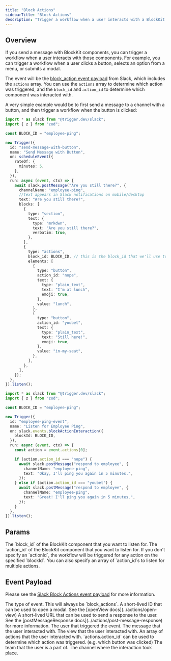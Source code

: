 ```yaml
---
title: "Block Actions"
sidebarTitle: "Block Actions"
description: "Trigger a workflow when a user interacts with a BlockKit interaction component (e.g. buttons, menus, etc.)"
---
```


## Overview

If you send a message with BlockKit components, you can trigger a workflow when a user interacts with those components. For example, you can trigger a workflow when a user clicks a button, selects an option from a menu, or submits a modal.

The event will be the [block_action event payload](https://api.slack.com/reference/interaction-payloads/block-actions#fields) from Slack, which includes the `actions` array. You can use the `actions` array to determine which action was triggered, and the `block_id` and `action_id` to determine which component was interacted with.

A very simple example would be to first send a message to a channel with a button, and then trigger a workflow when the button is clicked:

<CodeGroup>

```typescript Send Message with Button
import * as slack from "@trigger.dev/slack";
import { z } from "zod";

const BLOCK_ID = "employee-ping";

new Trigger({
  id: "send-message-with-button",
  name: "Send Message with Button",
  on: scheduleEvent({
    rateOf: {
      minutes: 5,
    },
  }),
  run: async (event, ctx) => {
    await slack.postMessage("Are you still there?", {
      channelName: "employee-ping",
      //text appears in Slack notifications on mobile/desktop
      text: "Are you still there?",
      blocks: [
        {
          type: "section",
          text: {
            type: "mrkdwn",
            text: "Are you still there?",
            verbatim: true,
          },
        },
        {
          type: "actions",
          block_id: BLOCK_ID, // this is the block_id that we'll use to identify the message
          elements: [
            {
              type: "button",
              action_id: "nope",
              text: {
                type: "plain_text",
                text: "I'm at lunch",
                emoji: true,
              },
              value: "lunch",
            },
            {
              type: "button",
              action_id: "youbet",
              text: {
                type: "plain_text",
                text: "Still here!",
                emoji: true,
              },
              value: "in-my-seat",
            },
          ],
        },
      ],
    });
  },
}).listen();
```

```typescript Listen for Button Click
import * as slack from "@trigger.dev/slack";
import { z } from "zod";

const BLOCK_ID = "employee-ping";

new Trigger({
  id: "employee-ping-event",
  name: "Listen for Employee Ping",
  on: slack.events.blockActionInteraction({
    blockId: BLOCK_ID,
  }),
  run: async (event, ctx) => {
    const action = event.actions[0];

    if (action.action_id === "nope") {
      await slack.postMessage("respond to employee", {
        channelName: "employee-ping",
        text: "Okay, I'll ping you again in 5 minutes.",
      });
    } else if (action.action_id === "youbet") {
      await slack.postMessage("respond to employee", {
        channelName: "employee-ping",
        text: "Great! I'll ping you again in 5 minutes.",
      });
    }
  },
}).listen();
```

</CodeGroup>

## Params

<ParamField path="blockId" type="string" required={true}>
  The `block_id` of the BlockKit component that you want to listen for.
</ParamField>

<ParamField path="actionId" type="string | string[]" required={false}>
  The `action_id` of the BlockKit component that you want to listen for. If you
  don't specify an `actionId`, the workflow will be triggered for any action on
  the specified `blockId`. You can also specify an array of `action_id`s to
  listen for multiple actions.
</ParamField>

## Event Payload

Please see the [Slack Block Actions event payload](https://api.slack.com/reference/interaction-payloads/block-actions#fields) for more information.

<ResponseField name="type" type="string">
  The type of event. This will always be `block_actions`.
</ResponseField>

<ResponseField name="trigger_id" type="string">
  A short-lived ID that can be used to open a modal. See the [openView
  docs](../actions/open-view)
</ResponseField>

<ResponseField name="response_url" type="string">
  A short-lived URL that can be used to send a response to the user. See the
  [postMessageResponse docs](../actions/post-message-response) for more
  information.
</ResponseField>

<ResponseField name="user" type="user object">
  The user that triggered the event.
</ResponseField>

<ResponseField name="message" type="message object">
  The message that the user interacted with.
</ResponseField>

<ResponseField name="view" type="view object">
  The view that the user interacted with.
</ResponseField>

<ResponseField name="actions" type="Array<action>">
  An array of actions that the user interacted with. `actions.action_id` can be
  used to determine which action was triggered. (e.g. which button was clicked)
</ResponseField>

<ResponseField name="team" type="team object">
  The team that the user is a part of.
</ResponseField>

<ResponseField name="channel" type="channel object">
  The channel where the interaction took place.
</ResponseField>
